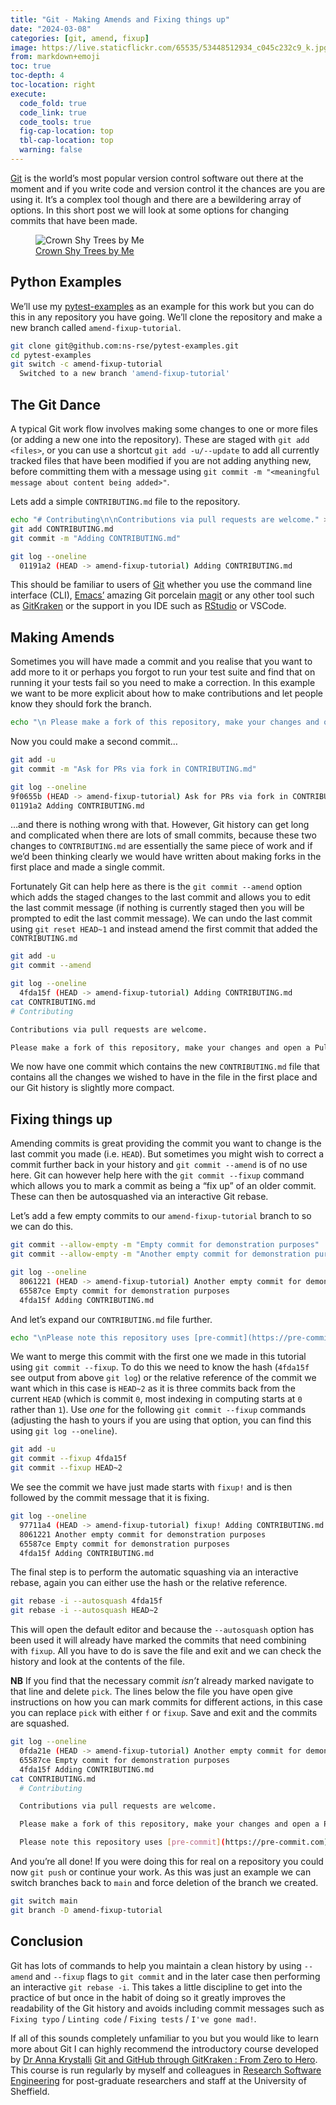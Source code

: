 ```yaml
---
title: "Git - Making Amends and Fixing things up"
date: "2024-03-08"
categories: [git, amend, fixup]
image: https://live.staticflickr.com/65535/53448512934_c045c232c9_k.jpg
from: markdown+emoji
toc: true
toc-depth: 4
toc-location: right
execute:
  code_fold: true
  code_link: true
  code_tools: true
  fig-cap-location: top
  tbl-cap-location: top
  warning: false
---
```


[Git][git] is the world's most popular version control software out there at the moment and if you write code and
version control it the chances are you are using it. It's a complex tool though and there are a bewildering array of
options. In this short post we will look at some options for changing commits that have been made.

![[Crown Shy Trees by Me](https://www.flickr.com/photos/slackline/53448512934/in/datetaken/)](https://live.staticflickr.com/65535/53448512934_c045c232c9_k.jpg)

## Python Examples

We'll use my [pytest-examples](https://github.com/ns-rse/pytest-examples) as an example for this work but you can do
this in any repository you have going. We'll clone the repository and make a new branch called `amend-fixup-tutorial`.

``` bash
git clone git@github.com:ns-rse/pytest-examples.git
cd pytest-examples
git switch -c amend-fixup-tutorial
  Switched to a new branch 'amend-fixup-tutorial'
```


## The Git Dance

A typical Git work flow involves making some changes to one or more files (or adding a new one into the
repository). These are staged with `git add <files>`, or you can use a shortcut `git add -u/--update` to add all
currently tracked files that have been modified if you are not adding anything new, before committing them with a
message using `git commit -m "<meaningful message about content being added>"`.

Lets add a simple `CONTRIBUTING.md` file to the repository.

``` bash
echo "# Contributing\n\nContributions via pull requests are welcome." > CONTRIBUTING.md
git add CONTRIBUTING.md
git commit -m "Adding CONTRIBUTING.md"
```

``` bash
git log --oneline
  01191a2 (HEAD -> amend-fixup-tutorial) Adding CONTRIBUTING.md
```

This should be familiar to users of [Git][git] whether you use the command line interface (CLI), [Emacs'][emacs] amazing
Git porcelain [magit][magit] or any other tool such as [GitKraken][gitkraken] or the support in you IDE such as
[RStudio][rstudio] or VSCode.


## Making Amends

Sometimes you will have made a commit and you realise that you want to add more to it or perhaps you forgot to run your
test suite and find that on running it your tests fail so you need to make a correction. In this example we want to be
more explicit about how to make contributions and let people know they should fork the branch.

``` bash
echo "\n Please make a fork of this repository, make your changes and open a Pull Request." >> CONTRIBUTING.md
```

Now you could make a second commit...

``` bash
git add -u
git commit -m "Ask for PRs via fork in CONTRIBUTING.md"
```

``` bash
git log --oneline
9f0655b (HEAD -> amend-fixup-tutorial) Ask for PRs via fork in CONTRIBUTING.md
01191a2 Adding CONTRIBUTING.md
```
...and there is nothing wrong with that. However, Git history can get long and complicated when there are lots of small
commits, because these two changes to `CONTRIBUTING.md` are essentially the same piece of work and if we'd been thinking
clearly we would have written about making forks in the first place and made a single commit.

Fortunately Git can help here as there is the `git commit --amend` option which adds the staged changes to the last
commit and allows you to edit the last commit message (if nothing is currently staged then you will be prompted to edit
the last commit message). We can undo the last commit using `git reset HEAD~1` and instead amend the first commit that
added the `CONTRIBUTING.md`

``` bash
git add -u
git commit --amend
```

``` bash
git log --oneline
  4fda15f (HEAD -> amend-fixup-tutorial) Adding CONTRIBUTING.md
cat CONTRIBUTING.md
# Contributing

Contributions via pull requests are welcome.

Please make a fork of this repository, make your changes and open a Pull Request.
```

We now have one commit which contains the new `CONTRIBUTING.md` file that contains all the changes we wished to have
in the file in the first place and our Git history is slightly more compact.

## Fixing things up

Amending commits is great providing the commit you want to change is the last commit you made (i.e. `HEAD`). But
sometimes you might wish to correct a commit further back in your history and `git commit --amend` is of no use
here. Git can however help here with the `git commit --fixup` command which allows you to mark a commit as being a "fix
up" of an older commit. These can then be autosquashed via an interactive Git rebase.

Let's add a few empty commits to our `amend-fixup-tutorial` branch to so we can do this.

``` bash
git commit --allow-empty -m "Empty commit for demonstration purposes"
git commit --allow-empty -m "Another empty commit for demonstration purposes"
```

```bash
git log --oneline
  8061221 (HEAD -> amend-fixup-tutorial) Another empty commit for demonstration purposes
  65587ce Empty commit for demonstration purposes
  4fda15f Adding CONTRIBUTING.md
```


And let's expand our `CONTRIBUTING.md` file further.

``` bash
echo "\nPlease note this repository uses [pre-commit](https://pre-commit.com) to lint the Python code and Markdown files." >> CONTRIBUTING.md
```

We want to merge this commit with the first one we made in this tutorial using `git commit --fixup`. To do this we need
to know the hash (`4fda15f` see output from above `git log`) or the relative reference of the commit we want which in
this case is `HEAD~2` as it is three commits back from the current `HEAD` (which is commit `0`, most indexing in
computing starts at `0` rather than `1`). Use _one_ for the following `git commit --fixup` commands (adjusting the hash
to yours if you are using that option, you can find this using `git log --oneline`).

``` bash
git add -u
git commit --fixup 4fda15f
git commit --fixup HEAD~2
```

We see the commit we have just made starts with `fixup!` and is then followed by the commit message that it is fixing.

```bash
git log --oneline
  97711a4 (HEAD -> amend-fixup-tutorial) fixup! Adding CONTRIBUTING.md
  8061221 Another empty commit for demonstration purposes
  65587ce Empty commit for demonstration purposes
  4fda15f Adding CONTRIBUTING.md
```


The final step is to perform the automatic squashing via an interactive rebase, again you can either use the hash or the
relative reference.

``` bash
git rebase -i --autosquash 4fda15f
git rebase -i --autosquash HEAD~2
```


This will open the default editor and because the `--autosquash` option has been used it will already have marked the
commits that need combining with `fixup`. All you have to do is save the file and exit and we can check the history and
look at the contents of the file.

**NB** If you find that the necessary commit _isn't_ already marked navigate to that line and delete `pick`. The lines
below the file you have open give instructions on how you can mark commits for different actions, in this case you can
replace `pick` with either `f` or `fixup`. Save and exit and the commits are squashed.

```bash
git log --oneline
  0fda21e (HEAD -> amend-fixup-tutorial) Another empty commit for demonstration purposes
  65587ce Empty commit for demonstration purposes
  4fda15f Adding CONTRIBUTING.md
cat CONTRIBUTING.md
  # Contributing

  Contributions via pull requests are welcome.

  Please make a fork of this repository, make your changes and open a Pull Request.

  Please note this repository uses [pre-commit](https://pre-commit.com) to lint the Python code and Markdown files.
```

And you're all done! If you were doing this for real on a repository you could now `git push` or continue your work. As
this was just an example we can switch branches back to `main` and force deletion of the branch we created.

``` bash
git switch main
git branch -D amend-fixup-tutorial
```
## Conclusion

Git has lots of commands to help you maintain a clean history by using `--amend` and `--fixup` flags to `git commit` and
in the later case then performing an interactive `git rebase -i`. This takes a little discipline to get into the
practice of but once in the habit of doing so it greatly improves the readability of the Git history and avoids
including commit messages such as `Fixing typo` / `Linting code` / `Fixing tests` / `I've gone mad!`.

If all of this sounds completely unfamiliar to you but you would like to learn more about Git I can highly recommend the
introductory course developed by [Dr Anna Krystalli][anna] [Git and GitHub through GitKraken : From Zero to
Hero][gitzerohero]. This course is run regularly by myself and colleagues in [Research Software Engineering][rseshef]
for post-graduate researchers and staff at the University of Sheffield.

[anna]: https://www.r-rse.eu/
[emacs]: https://www.gnu.org/software/emacs/
[git]: https://git-scm.com
[gitc]: https://git-scm.com/docs/git-commit
[gitkraken]: https://www.gitkraken.com/
[gitzerohero]: https://srse-git-github-zero2hero.netlify.app/
[magit]: https://magit.vc/
[rsesoc]: https://society-rse.org/
[rseshef]: https://rse.shef.ac.uk
[rstudio]: https://posit.co/products/open-source/rstudio/

